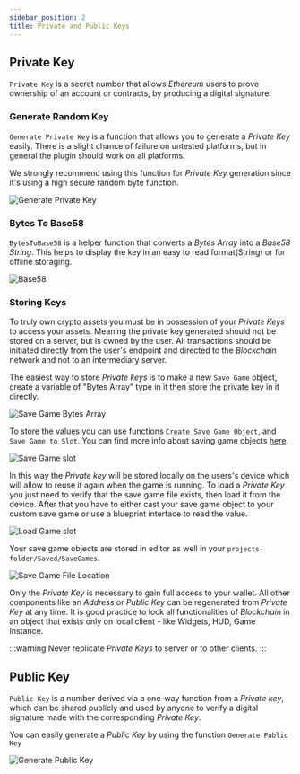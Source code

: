 ```yaml
---
sidebar_position: 2
title: Private and Public Keys
---
```


## Private Key

`Private Key` is a secret number that allows *Ethereum* users to prove ownership of an account or contracts, by producing a digital signature.

### Generate Random Key
`Generate Private Key` is a function that allows you to generate a *Private Key* easily.
There is a slight chance of failure on untested platforms, but in general the plugin should work on all platforms.

We strongly recommend using this function for *Private Key* generation since it's using a high secure random byte function.

![Generate Private Key](_static/img/private_public_key/01_generate_private_key.png)

### Bytes To Base58
`BytesToBase58` is a helper function that converts a *Bytes Array* into a *Base58 String*.
This helps to display the key in an easy to read format(String) or for offline storaging.

![Base58](_static/img/private_public_key/02_base58.png)

### Storing Keys

To truly own crypto assets you must be in possession of your *Private Keys* to access your assets.
Meaning the private key generated should not be stored on a server, but is owned by the user. All transactions should be initiated directly from the user's endpoint and directed to the *Blockchain* network and not to an intermediary server.

The easiest way to store *Private keys* is to make a new `Save Game` object, create a variable of "Bytes Array" type in it then store the private key in it directly.

![Save Game Bytes Array](_static/img/private_public_key/04_save_game_bytes_array.png)

To store the values you can use functions `Create Save Game Object`, and `Save Game to Slot`. You can find more info about saving game objects [here](https://docs.unrealengine.com/4.27/en-US/InteractiveExperiences/SaveGame/).

![Save Game slot](_static/img/private_public_key/05_save_game_slot.png)

In this way the *Private key* will be stored locally on the users's device which will allow to reuse it again when the game is running.
To load a *Private Key* you just need to verify that the save game file exists, then load it from the device. After that you have to either cast your save game object to your custom save game or use a blueprint interface to read the value.

![Load Game slot](_static/img/private_public_key/06_load_game_slot.png)

Your save game objects are stored in editor as well in your `projects-folder/Saved/SaveGames`.

![Save Game File Location](_static/img/private_public_key/07_save_game_file_location.png)

Only the *Private Key* is necessary to gain full access to your wallet. All other components like an *Address* or *Public Key* can be regenerated from *Private Key* at any time.
It is good practice to lock all functionalities of *Blockchain* in an object that exists only on local client - like Widgets, HUD, Game Instance. 

:::warning
Never replicate *Private Keys* to server or to other clients.
:::

## Public Key

`Public Key` is a number derived via a one-way function from a *Private key*, which can be shared publicly and used by anyone to verify a digital signature made with the corresponding *Private Key*.

You can easily generate a *Public Key* by using the function `Generate Public Key`

![Generate Public Key](_static/img/private_public_key/08_generate_public_key.png)



